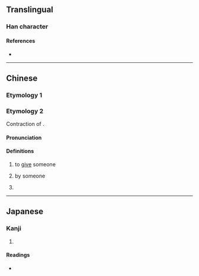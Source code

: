 {{character info/new}}
==Translingual==

===Han character===
{{Han char|rn=9|rad=人|as=04|sn=6|four=|canj=OMVM,XOMVM|ids=⿰亻互}}

====References====
* {{Han ref|kx=0095.010|dkj=00419|dj=0201.030|hdz=10121.020|uh=4EFE|ud=20222}}

----

==Chinese==

===Etymology 1===
{{zh-see|低|v}}

===Etymology 2===
{{zh-forms}}
Contraction of {{zh-l|予人|hō͘-lâng}}.

====Pronunciation====
{{zh-pron
|mn=hōng
|cat=ph
}}

====Definitions====
{{zh-hanzi}}

# {{lb|zh|Xiamen|&|Zhangzhou|_|Min Nan}} to [[give]] someone
# {{lb|zh|Xiamen|&|Zhangzhou|_|Min Nan}} by someone
# {{lb|zh|Xiamen|&|Zhangzhou|_|Min Nan}} {{n-g|Used before a verb to indicate [[passive voice]].}}

----

==Japanese==

===Kanji===
{{ja-kanji|grade=|rs=人04}}

# {{defn|lang=ja|sort=人04}}

====Readings====
* {{ja-readings|on=[[てい]] (tei)|kun=[[ひくい]](hikui),[[ひくめる]] (hikumeru), [[ひくまる]] (hikumaru)}}